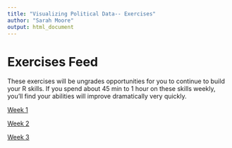 ```yaml
---
title: "Visualizing Political Data-- Exercises"
author: "Sarah Moore"
output: html_document 
---
```


# Exercises Feed

These exercises will be ungrades opportunities for you to continue to build your R skills. If you spend about 45 min to 1 hour on these skills weekly, you'll find your abilities will improve dramatically very quickly.

[Week 1](01_exercise.html)

[Week 2](02_exercise.html)

[Week 3](03_exercise.html)

